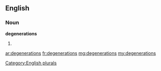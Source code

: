==English==

===Noun===
'''degenerations'''

# {{plural of|degeneration}}

[[Category:English plurals]]

[[ar:degenerations]]
[[fr:degenerations]]
[[mg:degenerations]]
[[my:degenerations]]